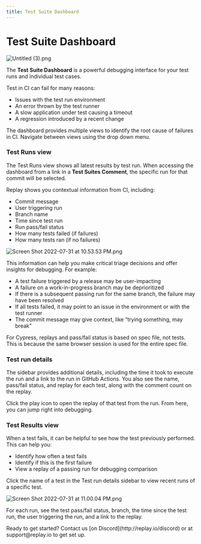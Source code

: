 ```yaml
---
title: Test Suite Dashboard
---
```


# Test Suite Dashboard

![Untitled (3).png](/images/test-suite-dashboard.png)

The **Test Suite Dashboard** is a powerful debugging interface for your test runs and individual test cases. 

Test in CI can fail for many reasons:

- Issues with the test run environment
- An error thrown by the test runner
- A slow application under test causing a timeout
- A regression introduced by a recent change

The dashboard provides multiple views to identify the root cause of failures in CI. Navigate between views using the drop down menu.

### Test Runs view

The Test Runs view shows all latest results by test run. When accessing the dashboard from a link in a **Test Suites Comment**, the specific run for that commit will be selected.

Replay shows you contextual information from CI, including:

- Commit message
- User triggering run
- Branch name
- Time since test run
- Run pass/fail status
- How many tests failed (if failures)
- How many tests ran (if no failures)

![Screen Shot 2022-07-31 at 10.53.53 PM.png](/images/Screen_Shot_2022-07-31_at_10.53.53_PM_pxxca.png)

This information can help you make critical triage decisions and offer insights for debugging. For example:

- A test failure triggered by a release may be user-impacting
- A failure on a work-in-progress branch may be deprioritized
- If there is a subsequent passing run for the same branch, the failure may have been resolved
- If all tests failed, it may point to an issue in the environment or with the test runner
- The commit message may give context, like “trying something, may break”

<Callout type="info" emoji="👉">
For Cypress, replays and pass/fail status is based on spec file, not tests. This is because the same browser session is used for the entire spec file.
</Callout>

### Test run details

The sidebar provides additional details, including the time it took to execute the run and a link to the run in GitHub Actions. You also see the name, pass/fail status, and replay for each test, along with the comment count on the replay.

Click the play icon to open the replay of that test from the run. From here, you can jump right into debugging.

### Test Results view

When a test fails, it can be helpful to see how the test previously performed. This can help you:

- Identify how often a test fails
- Identify if this is the first failure
- View a replay of a passing run for debugging comparison

Click the name of a test in the Test run details sidebar to view recent runs of a specific test.

![Screen Shot 2022-07-31 at 11.00.04 PM.png](/images/Screen_Shot_2022-07-31_at_11.00.04_PM_hrmsr.png)

For each run, see the test pass/fail status, branch, the time since the test run, the user triggering the run, and a link to the replay.

<Callout type="info" emoji="👉">
Ready to get started? Contact us [on Discord](http://replay.io/discord) or at support@replay.io to get set up.
</Callout>